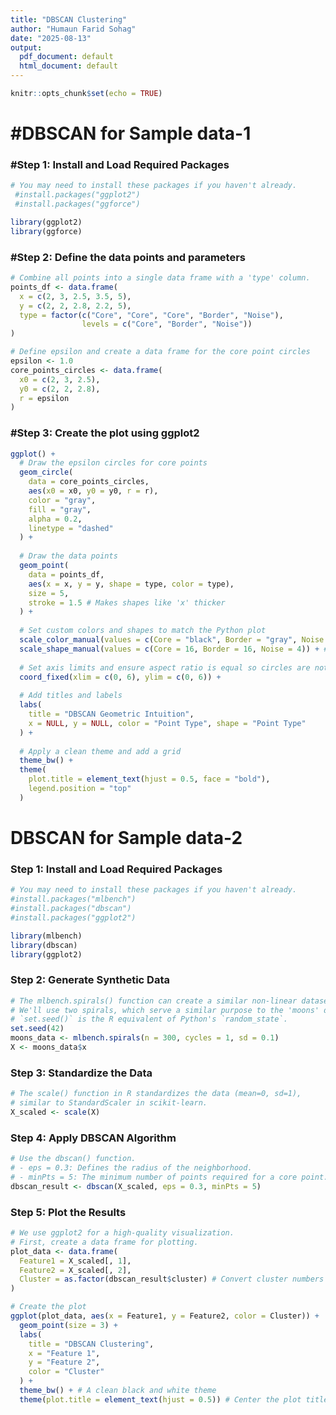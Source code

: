 ```yaml
---
title: "DBSCAN Clustering"
author: "Humaun Farid Sohag"
date: "2025-08-13"
output:
  pdf_document: default
  html_document: default
---
```


```r
knitr::opts_chunk$set(echo = TRUE)
```

# **#DBSCAN for Sample data-1**

### **#Step 1: Install and Load Required Packages**

```r
# You may need to install these packages if you haven't already.
 #install.packages("ggplot2")
 #install.packages("ggforce")

library(ggplot2)
library(ggforce)
```

### **#Step 2: Define the data points and parameters**

```r
# Combine all points into a single data frame with a 'type' column.
points_df <- data.frame(
  x = c(2, 3, 2.5, 3.5, 5),
  y = c(2, 2, 2.8, 2.2, 5),
  type = factor(c("Core", "Core", "Core", "Border", "Noise"),
                levels = c("Core", "Border", "Noise"))
)

# Define epsilon and create a data frame for the core point circles
epsilon <- 1.0
core_points_circles <- data.frame(
  x0 = c(2, 3, 2.5),
  y0 = c(2, 2, 2.8),
  r = epsilon
)
```

### **#Step 3: Create the plot using ggplot2**

```r
ggplot() +
  # Draw the epsilon circles for core points
  geom_circle(
    data = core_points_circles,
    aes(x0 = x0, y0 = y0, r = r),
    color = "gray",
    fill = "gray",
    alpha = 0.2,
    linetype = "dashed"
  ) +
  
  # Draw the data points
  geom_point(
    data = points_df,
    aes(x = x, y = y, shape = type, color = type),
    size = 5,
    stroke = 1.5 # Makes shapes like 'x' thicker
  ) +
  
  # Set custom colors and shapes to match the Python plot
  scale_color_manual(values = c(Core = "black", Border = "gray", Noise = "black")) +
  scale_shape_manual(values = c(Core = 16, Border = 16, Noise = 4)) + # 16 is a solid circle, 4 is an 'x'
  
  # Set axis limits and ensure aspect ratio is equal so circles are not distorted
  coord_fixed(xlim = c(0, 6), ylim = c(0, 6)) +
  
  # Add titles and labels
  labs(
    title = "DBSCAN Geometric Intuition",
    x = NULL, y = NULL, color = "Point Type", shape = "Point Type"
  ) +
  
  # Apply a clean theme and add a grid
  theme_bw() +
  theme(
    plot.title = element_text(hjust = 0.5, face = "bold"),
    legend.position = "top"
  )

```

# **DBSCAN for Sample data-2** 

### **Step 1: Install and Load Required Packages**

```r
# You may need to install these packages if you haven't already.
#install.packages("mlbench")
#install.packages("dbscan")
#install.packages("ggplot2")

library(mlbench)
library(dbscan)
library(ggplot2)
```

### **Step 2: Generate Synthetic Data**

```r
# The mlbench.spirals() function can create a similar non-linear dataset.
# We'll use two spirals, which serve a similar purpose to the 'moons' dataset.
# `set.seed()` is the R equivalent of Python's `random_state`.
set.seed(42)
moons_data <- mlbench.spirals(n = 300, cycles = 1, sd = 0.1)
X <- moons_data$x
```

### **Step 3: Standardize the Data**

```r
# The scale() function in R standardizes the data (mean=0, sd=1),
# similar to StandardScaler in scikit-learn.
X_scaled <- scale(X)
```

### **Step 4: Apply DBSCAN Algorithm**

```r
# Use the dbscan() function.
# - eps = 0.3: Defines the radius of the neighborhood.
# - minPts = 5: The minimum number of points required for a core point.
dbscan_result <- dbscan(X_scaled, eps = 0.3, minPts = 5)

```

### **Step 5: Plot the Results**

```r
# We use ggplot2 for a high-quality visualization.
# First, create a data frame for plotting.
plot_data <- data.frame(
  Feature1 = X_scaled[, 1],
  Feature2 = X_scaled[, 2],
  Cluster = as.factor(dbscan_result$cluster) # Convert cluster numbers to a factor for coloring
)

# Create the plot
ggplot(plot_data, aes(x = Feature1, y = Feature2, color = Cluster)) +
  geom_point(size = 3) +
  labs(
    title = "DBSCAN Clustering",
    x = "Feature 1",
    y = "Feature 2",
    color = "Cluster"
  ) +
  theme_bw() + # A clean black and white theme
  theme(plot.title = element_text(hjust = 0.5)) # Center the plot title
```

